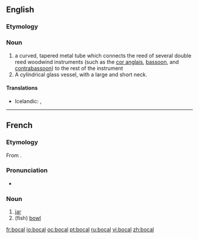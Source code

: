 ==English==
{{wikipedia|bocal}}
===Etymology===
{{etyl|fr}}

===Noun===
{{en-noun}}

# a curved, tapered metal tube which connects the reed of several double reed woodwind instruments (such as the [[cor anglais]], [[bassoon]], and [[contrabassoon]]) to the rest of the instrument
# A cylindrical glass vessel, with a large and short neck.

====Translations====
{{trans-top|metal tube connecting a double reed to the instrument}}
{{trans-mid}}
* Icelandic: {{qualifier|on bassoons}} {{t|is|ess|n}}, {{qualifier|on instruments of the oboe family}} {{t|is|krókur|m}}
{{trans-bottom}}

----

==French==

===Etymology===
From {{etyl|it|fr}} {{term|boccale}}.

===Pronunciation===
* {{IPA|/bɔkal/|lang=fr}}

===Noun===
{{fr-noun|m|plural=bocaux}}

# [[jar]]
# (fish) [[bowl]]

[[fr:bocal]]
[[io:bocal]]
[[oc:bocal]]
[[pt:bocal]]
[[ru:bocal]]
[[vi:bocal]]
[[zh:bocal]]